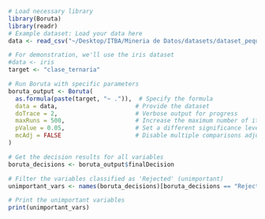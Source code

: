 ```r
# Load necessary library
library(Boruta)
library(readr)
# Example dataset: Load your data here
data <- read_csv("~/Desktop/ITBA/Mineria de Datos/datasets/dataset_pequeno.csv")

# For demonstration, we'll use the iris dataset
#data <- iris
target <- "clase_ternaria"

# Run Boruta with specific parameters
boruta_output <- Boruta(
  as.formula(paste(target, "~ .")),  # Specify the formula
  data = data,                      # Provide the dataset
  doTrace = 2,                      # Verbose output for progress
  maxRuns = 500,                    # Increase the maximum number of iterations
  pValue = 0.05,                    # Set a different significance level
  mcAdj = FALSE                     # Disable multiple comparisons adjustment
)

# Get the decision results for all variables
boruta_decisions <- boruta_output$finalDecision

# Filter the variables classified as 'Rejected' (unimportant)
unimportant_vars <- names(boruta_decisions)[boruta_decisions == "Rejected"]

# Print the unimportant variables
print(unimportant_vars)

```
